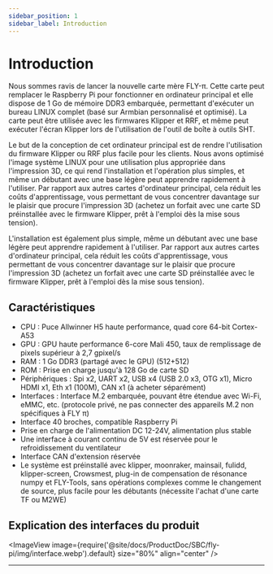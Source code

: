 ```yaml
---
sidebar_position: 1
sidebar_label: Introduction
---
```


# Introduction

Nous sommes ravis de lancer la nouvelle carte mère FLY-π. Cette carte peut remplacer le Raspberry Pi pour fonctionner en ordinateur principal et elle dispose de 1 Go de mémoire DDR3 embarquée, permettant d'exécuter un bureau LINUX complet (basé sur Armbian personnalisé et optimisé). La carte peut être utilisée avec les firmwares Klipper et RRF, et même peut exécuter l'écran Klipper lors de l'utilisation de l'outil de boîte à outils SHT.

Le but de la conception de cet ordinateur principal est de rendre l'utilisation du firmware Klipper ou RRF plus facile pour les clients. Nous avons optimisé l'image système LINUX pour une utilisation plus appropriée dans l'impression 3D, ce qui rend l'installation et l'opération plus simples, et même un débutant avec une base légère peut apprendre rapidement à l'utiliser. Par rapport aux autres cartes d'ordinateur principal, cela réduit les coûts d'apprentissage, vous permettant de vous concentrer davantage sur le plaisir que procure l'impression 3D (achetez un forfait avec une carte SD préinstallée avec le firmware Klipper, prêt à l'emploi dès la mise sous tension).

L'installation est également plus simple, même un débutant avec une base légère peut apprendre rapidement à l'utiliser. Par rapport aux autres cartes d'ordinateur principal, cela réduit les coûts d'apprentissage, vous permettant de vous concentrer davantage sur le plaisir que procure l'impression 3D (achetez un forfait avec une carte SD préinstallée avec le firmware Klipper, prêt à l'emploi dès la mise sous tension).

## Caractéristiques

* CPU : Puce Allwinner H5 haute performance, quad core 64-bit Cortex-A53
* GPU : GPU haute performance 6-core Mali 450, taux de remplissage de pixels supérieur à 2,7 gpixel/s
* RAM : 1 Go DDR3 (partagé avec le GPU) (512+512)
* ROM : Prise en charge jusqu'à 128 Go de carte SD
* Périphériques : Spi x2, UART x2, USB x4 (USB 2.0 x3, OTG x1), Micro HDMI x1, Eth x1 (100M), CAN x1 (à acheter séparément)
* Interfaces : Interface M.2 embarquée, pouvant être étendue avec Wi-Fi, eMMC, etc. (protocole privé, ne pas connecter des appareils M.2 non spécifiques à FLY π)
* Interface 40 broches, compatible Raspberry Pi
* Prise en charge de l'alimentation DC 12-24V, alimentation plus stable
* Une interface à courant continu de 5V est réservée pour le refroidissement du ventilateur
* Interface CAN d'extension réservée
* Le système est préinstallé avec klipper, moonraker, mainsail, fulidd, klipper-screen, Crowsmest, plug-in de compensation de résonance numpy et FLY-Tools, sans opérations complexes comme le changement de source, plus facile pour les débutants (nécessite l'achat d'une carte TF ou M2WE)

## Explication des interfaces du produit

<ImageView image={require('@site/docs/ProductDoc/SBC/fly-pi/img/interface.webp').default} size="80%" align="center" />

----